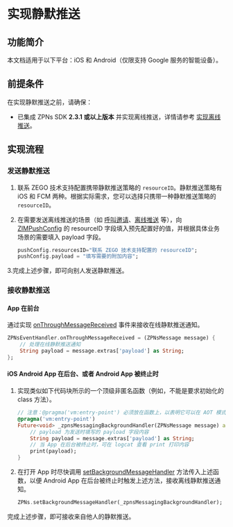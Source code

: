 # 实现静默推送


## 功能简介


<Content />

<Note title="说明">
本文档适用于以下平台：iOS 和 Android（仅限支持 Google 服务的智能设备）。
</Note>

## 前提条件

在实现静默推送之前，请确保：
- 已集成 ZPNs SDK **2.3.1 或以上版本** 并实现离线推送，详情请参考 [实现离线推送](./Implement%20offline%20push%20notification.mdx)。

## 实现流程

### 发送静默推送

1. 联系 ZEGO 技术支持配置携带静默推送策略的 `resourceID`。静默推送策略有 iOS 和 FCM 两种。根据实际需求，您可以选择只携带一种静默推送策略的 `resourceID`。

2. 在需要发送离线推送的场景（如 [呼叫邀请](./../Guides/Call%20invitation%20signaling.mdx)、[离线推送](./Implement%20offline%20push%20notification.mdx) 等），向 [ZIMPushConfig](https://pub.dev/documentation/zego_zim/latest/zego_zim/ZIMPushConfig-class.html) 的 resourceID 字段填入预先配置好的值，并根据具体业务场景的需要填入 payload 字段。

    ```dart
    pushConfig.resourcesID="联系 ZEGO 技术支持配置的 resourceID";
    pushConfig.payload = "填写需要的附加内容";
    ```

3.完成上述步骤，即可向别人发送静默推送。

### 接收静默推送

#### App 在前台

通过实现 [onThroughMessageReceived](https://pub.dev/documentation/zego_zpns/latest/zego_zpns/ZPNsEventHandler/onThroughMessageReceived.html) 事件来接收在线静默推送通知。

```dart
ZPNsEventHandler.onThroughMessageReceived = (ZPNsMessage message) {
    // 处理在线静默推送通知
    String payload = message.extras['payload'] as String;
};
```

#### iOS Android App 在后台、或者 Android App 被终止时

1. 实现类似如下代码块所示的一个顶级非匿名函数（例如，不能是要求初始化的 class 方法）。

    ```dart
    // 注意：@pragma('vm:entry-point') 必须放在函数上，以表明它可以在 AOT 模式下直接从本机或 VM 代码解析、分配或调用。
    @pragma('vm:entry-point')
    Future<void> _zpnsMessagingBackgroundHandler(ZPNsMessage message) async{
        // payload 为发送时填写的 payload 字段内容
        String payload = message.extras['payload'] as String;
        // 当 App 在后台被终止时，可在 logcat 查看 print 打印内容
        print(payload);
    }
    ```

2. 在打开 App 时尽快调用 [setBackgroundMessageHandler](https://pub.dev/documentation/zego_zpns/latest/zego_zpns/ZPNs/setBackgroundMessageHandler.html) 方法传入上述函数，以便 Android App 在后台被终止时触发上述方法，接收离线静默推送通知。

    ```dart
    ZPNs.setBackgroundMessageHandler(_zpnsMessagingBackgroundHandler);
    ```

完成上述步骤，即可接收来自他人的静默推送。
